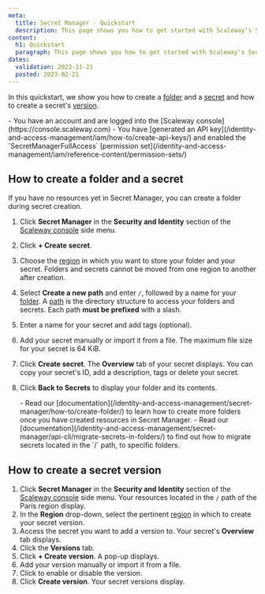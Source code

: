 ```yaml
---
meta:
  title: Secret Manager - Quickstart
  description: This page shows you how to get started with Scaleway's Secret Manager.
content:
  h1: Quickstart
  paragraph: This page shows you how to get started with Scaleway's Secret Manager.
dates:
  validation: 2023-11-21
  posted: 2023-02-21
---
```


In this quickstart, we show you how to create a [folder](/identity-and-access-management/secret-manager/concepts/#folder) and a [secret](/identity-and-access-management/secret-manager/concepts/#secret) and how to create a secret's [version](/identity-and-access-management/secret-manager/concepts/#version).

<Macro id="iam-requirements" />

<Message type="requirement">
  - You have an account and are logged into the [Scaleway console](https://console.scaleway.com)
  - You have [generated an API key](/identity-and-access-management/iam/how-to/create-api-keys/) and enabled the `SecretManagerFullAccess` [permission set](/identity-and-access-management/iam/reference-content/permission-sets/)
</Message>


## How to create a folder and a secret

<Message type="note">
  If you have no resources yet in Secret Manager, you can create a folder during secret creation.
</Message>

1. Click **Secret Manager** in the **Security and Identity** section of the [Scaleway console](https://console.scaleway.com/) side menu.
2. Click **+ Create secret**.
3. Choose the [region](/identity-and-access-management/secret-manager/concepts/#region) in which you want to store your folder and your secret.
    <Message type="important">
     Folders and secrets cannot be moved from one region to another after creation.
    </Message>
4. Select **Create a new path** and enter `/`, followed by a name for your [folder](/identity-and-access-management/secret-manager/concepts/#folder).
    <Message type="important">
      A [path](/identity-and-access-management/secret-manager/concepts/#path) is the directory structure to access your folders and secrets. Each path **must be prefixed** with a slash.
    </Message>
5. Enter a name for your secret and add tags (optional).
6. Add your secret manually or import it from a file.
    <Message type="note">
     The maximum file size for your secret is 64 KiB.
    </Message>
6. Click **Create secret**. The **Overview** tab of your secret displays. You can copy your secret's ID, add a description, tags or delete your secret.
7. Click **Back to Secrets** to display your folder and its contents.

    <Message type="tip">
      - Read our [documentation](/identity-and-access-management/secret-manager/how-to/create-folder/) to learn how to create more folders once you have created resources in Secret Manager.
      - Read our [documentation](/identity-and-access-management/secret-manager/api-cli/migrate-secrets-in-folders/) to find out how to migrate secrets located in the `/` path, to specific folders.
    </Message>

## How to create a secret version

1. Click **Secret Manager** in the **Security and Identity** section of the [Scaleway console](https://console.scaleway.com/) side menu. Your resources located in the `/` path of the Paris region display.
2. In the **Region** drop-down, select the pertinent [region](/identity-and-access-management/secret-manager/concepts/#region) in which to create your secret version.
3. Access the secret you want to add a version to. Your secret's **Overview** tab displays.
4. Click the **Versions** tab.
5. Click **+ Create version**. A pop-up displays.
6. Add your version manually or import it from a file.
7. Click <Icon name="toggle" /> to enable or disable the version.
8. Click **Create version**. Your secret versions display.